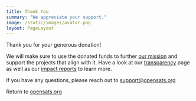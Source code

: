 ```yaml
---
title: Thank You
summary: "We appreciate your support."
image: /static/images/avatar.png
layout: PageLayout
---
```


Thank you for your generous donation!

We will make sure to use the donated funds to further [our mission] and support
the projects that align with it. Have a look at our [transparency] page as
well as our [impact reports] to learn more.

If you have any questions, please reach out to support@opensats.org

Return to [opensats.org]

[our mission]: /mission
[opensats.org]: /
[transparency]: /transparency
[impact reports]: /tags/impact
